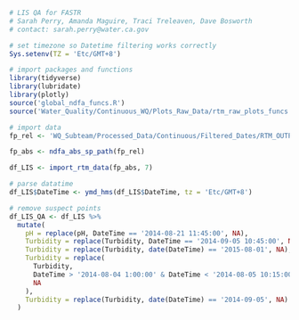 ```r
# LIS QA for FASTR
# Sarah Perry, Amanda Maguire, Traci Treleaven, Dave Bosworth
# contact: sarah.perry@water.ca.gov
```

```r
# set timezone so Datetime filtering works correctly
Sys.setenv(TZ = 'Etc/GMT+8')

# import packages and functions
library(tidyverse)
library(lubridate)
library(plotly)
source('global_ndfa_funcs.R')
source('Water_Quality/Continuous_WQ/Plots_Raw_Data/rtm_raw_plots_funcs.R')
```

```r
# import data
fp_rel <- 'WQ_Subteam/Processed_Data/Continuous/Filtered_Dates/RTM_OUTPUT_LIS_formatted_filt.csv'

fp_abs <- ndfa_abs_sp_path(fp_rel)

df_LIS <- import_rtm_data(fp_abs, 7)

# parse datatime
df_LIS$DateTime <- ymd_hms(df_LIS$DateTime, tz = 'Etc/GMT+8')


```

```r
# remove suspect points
df_LIS_QA <- df_LIS %>%
  mutate(
    pH = replace(pH, DateTime == '2014-08-21 11:45:00', NA),
    Turbidity = replace(Turbidity, DateTime == '2014-09-05 10:45:00', NA),
    Turbidity = replace(Turbidity, date(DateTime) == '2015-08-01', NA),
    Turbidity = replace(
      Turbidity, 
      DateTime > '2014-08-04 1:00:00' & DateTime < '2014-08-05 10:15:00', 
      NA
    ),
    Turbidity = replace(Turbidity, date(DateTime) == '2014-09-05', NA)
  )
```


